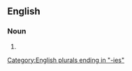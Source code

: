 ==English==

===Noun===
{{head|en|noun form}}

# {{plural of|en|plausibility}}

[[Category:English plurals ending in "-ies"]]